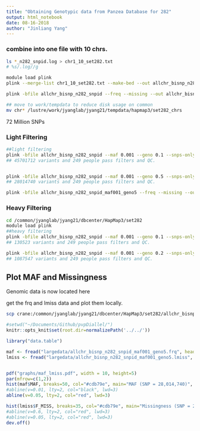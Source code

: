 ```yaml
---
title: "Obtaining Genotypic data from Panzea Database for 282"
output: html_notebook
date: 08-16-2018
author: "Jinliang Yang"
---
```



### combine into one file with 10 chrs.

```bash
ls *_n282_snpid.log > chr1_10_set282.txt
# %s/.log//g

module load plink
plink --merge-list chr1_10_set282.txt --make-bed --out allchr_bisnp_n282_snpid

plink -bfile allchr_bisnp_n282_snpid --freq --missing --out allchr_bisnp_n282_snpid

## move to work/tempdata to reduce disk usage on common
mv chr* /lustre/work/jyanglab/jyang21/tempdata/hapmap3/set282_chrs
```

72 Million SNPs

### Light Filtering

```bash
##light filtering
plink -bfile allchr_bisnp_n282_snpid --maf 0.001 --geno 0.1 --snps-only --make-bed --out allchr_bisnp_n282_snpid_maf001_geno1
## 45701712 variants and 249 people pass filters and QC.


plink -bfile allchr_bisnp_n282_snpid --maf 0.001 --geno 0.5 --snps-only --make-bed --out allchr_bisnp_n282_snpid_maf001_geno5
## 28014740 variants and 249 people pass filters and QC.

plink -bfile allchr_bisnp_n282_snpid_maf001_geno5 --freq --missing --out allchr_bisnp_n282_snpid_maf001_geno5
```


### Heavy Filtering

```bash
cd /common/jyanglab/jyang21/dbcenter/HapMap3/set282
module load plink
##heavy filtering
plink -bfile allchr_bisnp_n282_snpid --maf 0.001 --geno 0.1 --snps-only --make-bed --out allchr_bisnp_n282_snpid_maf001_geno2
## 130523 variants and 249 people pass filters and QC.

plink -bfile allchr_bisnp_n282_snpid --maf 0.001 --geno 0.2 --snps-only --make-bed --out allchr_bisnp_n282_snpid_maf001_geno2
## 1087547 variants and 249 people pass filters and QC.

```




## Plot MAF and Missingness

Genomic data is now located here

get the frq and lmiss data and plot them locally.

```bash
scp crane:/common/jyanglab/jyang21/dbcenter/HapMap3/set282/allchr_bisnp_n282_snpid_maf001_geno5.frq largedata
```

```r
#setwd("~/Documents/Github/pvpDiallel/")
knitr::opts_knit$set(root.dir=normalizePath('../../'))
```

```r
library("data.table")

maf <- fread("largedata/allchr_bisnp_n282_snpid_maf001_geno5.frq", header=TRUE)
lmiss <- fread("largedata/allchr_bisnp_n282_snpid_maf001_geno5.lmiss", header=TRUE)


pdf("graphs/maf_lmiss.pdf", width = 10, height=5)
par(mfrow=c(1,2))
hist(maf$MAF, breaks=50, col="#cdb79e", main="MAF (SNP = 28,014,740)", xlab="Minor Allele Freq")
#abline(v=0.01, lty=2, col="black", lwd=3)
abline(v=0.05, lty=2, col="red", lwd=3)

hist(lmiss$F_MISS, breaks=35, col="#cdb79e", main="Missingness (SNP = 28,014,740)", xlab="Missing Rate")
#abline(v=0.6, lty=2, col="red", lwd=3)
#abline(v=0.05, lty=2, col="red", lwd=3)
dev.off()

```



